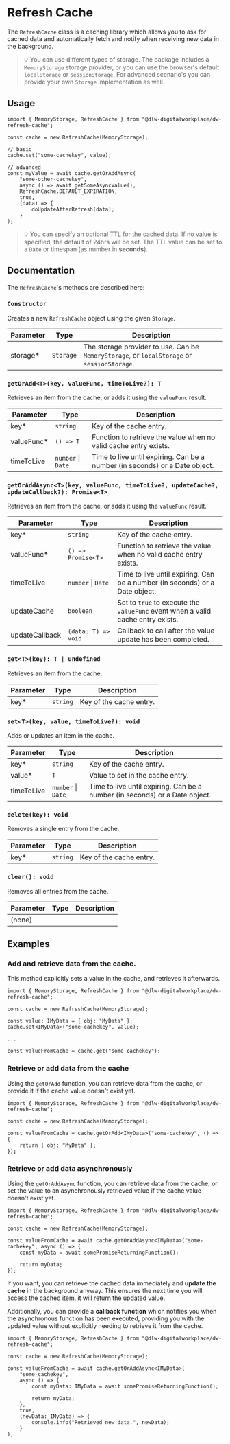 
<Meta title="Refresh Cache/Refresh Cache" />

# Refresh Cache

The `RefreshCache` class is a caching library which allows you to ask for cached data and automatically fetch and
notify when receiving new data in the background.

> 💡 You can use different types of storage. The package includes a `MemoryStorage` storage provider,
> or you can use the browser's default `localStorage` or `sessionStorage`.
> For advanced scenario's you can provide your own `Storage` implementation as well.

## Usage

```tsx
import { MemoryStorage, RefreshCache } from "@dlw-digitalworkplace/dw-refresh-cache";

const cache = new RefreshCache(MemoryStorage);

// basic
cache.set("some-cachekey", value);

// advanced
const myValue = await cache.getOrAddAsync(
	"some-other-cachekey",
	async () => await getSomeAsyncValue(),
	RefreshCache.DEFAULT_EXPIRATION,
	true,
	(data) => {
		doUpdateAfterRefresh(data);
	}
);
```

> 💡 You can specify an optional TTL for the cached data. If no value is specified, the default of 24hrs will be set.
> The TTL value can be set to a `Date` or timespan (as number in **seconds**).

## Documentation

The `RefreshCache`'s methods are described here:

### `Constructor`

Creates a new `RefreshCache` object using the given `Storage`.

| Parameter                          | Type      | Description                                                                                 |
| ---------------------------------- | --------- | ------------------------------------------------------------------------------------------- |
| storage<span class="req">\*</span> | `Storage` | The storage provider to use. Can be `MemoryStorage`, or `localStorage` or `sessionStorage`. |

### `getOrAdd<T>(key, valueFunc, timeToLive?): T`

Retrieves an item from the cache, or adds it using the `valueFunc` result.

| Parameter                            | Type               | Description                                                                 |
| ------------------------------------ | ------------------ | --------------------------------------------------------------------------- |
| key<span class="req">\*</span>       | `string`           | Key of the cache entry.                                                     |
| valueFunc<span class="req">\*</span> | `() => T`          | Function to retrieve the value when no valid cache entry exists.            |
| timeToLive                           | `number` \| `Date` | Time to live until expiring. Can be a number (in seconds) or a Date object. |

### `getOrAddAsync<T>(key, valueFunc, timeToLive?, updateCache?, updateCallback?): Promise<T>`

Retrieves an item from the cache, or adds it using the `valueFunc` result.

| Parameter                            | Type                | Description                                                                     |
| ------------------------------------ | ------------------- | ------------------------------------------------------------------------------- |
| key<span class="req">\*</span>       | `string`            | Key of the cache entry.                                                         |
| valueFunc<span class="req">\*</span> | `() => Promise<T>`  | Function to retrieve the value when no valid cache entry exists.                |
| timeToLive                           | `number` \| `Date`  | Time to live until expiring. Can be a number (in seconds) or a Date object.     |
| updateCache                          | `boolean`           | Set to `true` to execute the `valueFunc` event when a valid cache entry exists. |
| updateCallback                       | `(data: T) => void` | Callback to call after the value update has been completed.                     |

### `get<T>(key): T | undefined`

Retrieves an item from the cache.

| Parameter                      | Type     | Description             |
| ------------------------------ | -------- | ----------------------- |
| key<span class="req">\*</span> | `string` | Key of the cache entry. |

### `set<T>(key, value, timeToLive?): void`

Adds or updates an item in the cache.

| Parameter                        | Type               | Description                                                                 |
| -------------------------------- | ------------------ | --------------------------------------------------------------------------- |
| key<span class="req">\*</span>   | `string`           | Key of the cache entry.                                                     |
| value<span class="req">\*</span> | `T`                | Value to set in the cache entry.                                            |
| timeToLive                       | `number` \| `Date` | Time to live until expiring. Can be a number (in seconds) or a Date object. |

### `delete(key): void`

Removes a single entry from the cache.

| Parameter                      | Type     | Description             |
| ------------------------------ | -------- | ----------------------- |
| key<span class="req">\*</span> | `string` | Key of the cache entry. |

### `clear(): void`

Removes all entries from the cache.

| Parameter | Type | Description |
| --------- | ---- | ----------- |
| (none)    |      |             |

## Examples

### Add and retrieve data from the cache.

This method explicitly sets a value in the cache, and retrieves it afterwards.

```tsx
import { MemoryStorage, RefreshCache } from "@dlw-digitalworkplace/dw-refresh-cache";

const cache = new RefreshCache(MemoryStorage);

const value: IMyData = { obj: "MyData" };
cache.set<IMyData>("some-cachekey", value);

...

const valueFromCache = cache.get("some-cachekey");
```

### Retrieve or add data from the cache

Using the `getOrAdd` function, you can retrieve data from the cache, or provide it if the cache value doesn't exist yet.

```tsx
import { MemoryStorage, RefreshCache } from "@dlw-digitalworkplace/dw-refresh-cache";

const cache = new RefreshCache(MemoryStorage);

const valueFromCache = cache.getOrAdd<IMyData>("some-cachekey", () => {
	return { obj: "MyData" };
});
```

### Retrieve or add data asynchronously

Using the `getOrAddAsync` function, you can retrieve data from the cache, or set the value to an asynchronously
retrieved value if the cache value doesn't exist yet.

```tsx
import { MemoryStorage, RefreshCache } from "@dlw-digitalworkplace/dw-refresh-cache";

const cache = new RefreshCache(MemoryStorage);

const valueFromCache = await cache.getOrAddAsync<IMyData>("some-cachekey", async () => {
	const myData = await somePromiseReturningFunction();

	return myData;
});
```

If you want, you can retrieve the cached data immediately and **update the cache** in the background anyway.
This ensures the next time you will access the cached item, it will return the updated value.

Additionally, you can provide a **callback function** which notifies you when the asynchronous function has been executed,
providing you with the updated value without explicitly needing to retrieve it from the cache.

```tsx
import { MemoryStorage, RefreshCache } from "@dlw-digitalworkplace/dw-refresh-cache";

const cache = new RefreshCache(MemoryStorage);

const valueFromCache = await cache.getOrAddAsync<IMyData>(
	"some-cachekey",
	async () => {
		const myData: IMyData = await somePromiseReturningFunction();

		return myData;
	},
	true,
	(newData: IMyData) => {
		console.info("Retrieved new data.", newData);
	}
);
```
